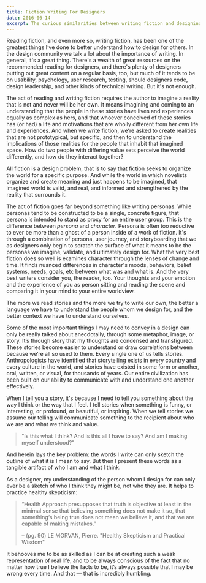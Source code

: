 ```yaml
---
title: Fiction Writing For Designers
date: 2016-06-14
excerpt: The curious similarities between writing fiction and designing for people
---
```


Reading fiction, and even more so, writing fiction, has been one of the greatest things I’ve done to better understand how to design for others. In the design community we talk a lot about the importance of writing. In general, it's a great thing. There's a wealth of great resources on the recommended reading for designers, and there's plenty of designers putting out great content on a regular basis, too, but much of it tends to be on usability, psychology, user research, testing, should designers code, design leadership, and other kinds of technical writing. But it's not enough.

The act of reading and writing fiction requires the author to imagine a reality that is not and never will be her own. It means imagining and coming to an understanding that the people in these stories have lives and experiences equally as complex as hers, and that whoever conceived of these stories has (or had) a life and motivations that are wholly different from her own life and experiences. And when we write fiction, we're asked to create realities that are not prototypical, but specific, and then to understand the implications of those realities for the people that inhabit that imagined space. How do two people with differing value sets perceive the world differently, and how do they interact together?

All fiction is a design problem, that is to say that fiction seeks to organize the world for a specific purpose. And while the world in which novelists organize and create meaning and just happens to be imagined, that imagined world is valid, and real, and informed and strengthened by the reality that surrounds it.

The act of fiction goes far beyond something like writing personas. While personas tend to be constructed to be a single, concrete figure, that persona is intended to stand as proxy for an entire user group. This is the difference between _persona_ and _character_. Persona is often too reductive to ever be more than a ghost of a person inside of a work of fiction. It's through a combination of persona, user journey, and storyboarding that we as designers only begin to scratch the surface of what it means to be the personas we imagine, validate, and ultimately design for. What the very best fiction does so well is examines character through the lenses of change and time. It finds nuanced differences in character's moods, behaviors, belief systems, needs, goals, etc between what was and what is. And the very best writers consider you, the reader, too. Your thoughts and your emotion and the experience of you as person sitting and reading the scene and comparing it in your mind to your entire worldview.

The more we read stories and the more we try to write our own, the better a language we have to understand the people whom we design for, and the better context we have to understand ourselves.

Some of the most important things I may need to convey in a design can only be really talked about anecdotally, through some metaphor, image, or story. It’s through story that my thoughts are condensed and transfigured. These stories become easier to understand or draw correlations between because we’re all so used to them. Every single one of us tells stories. Anthropologists have identified that storytelling exists in every country and every culture in the world, and stories have existed in some form or another, oral, written, or visual, for thousands of years. Our entire civilization has been built on our ability to communicate with and understand one another effectively.

When I tell you a story, it's because I need to tell you something about the way I think or the way that I feel. I tell stories when something is funny, or interesting, or profound, or beautiful, or inspiring. When we tell stories we assume our telling will communicate something to the recipient about who we are and what we think and value.

> "Is this what I think? And is this all I have to say? And am I making myself understood?"

And herein lays the key problem: the words I write can only sketch the outline of what it is I mean to say. But then I present these words as a tangible artifact of who I am and what I think.

As a designer, my understanding of the person whom I design for can only ever be a sketch of who I think they might be, not who they are. It helps to practice healthy skepticism:

> “Health Approach presupposes that truth is objective at least in the minimal sense that believing something does not make it so, that something‘s being true does not mean we believe it, and that we are capable of making mistakes.”
>
> – (pg. 90) LE MORVAN, Pierre. "Healthy Skepticism and Practical Wisdom"

It behooves me to be as skilled as I can be at creating such a weak representation of real life, and to be always conscious of the fact that no matter how true I believe the facts to be, it’s always possible that I may be wrong every time. And that — that is incredibly humbling.
